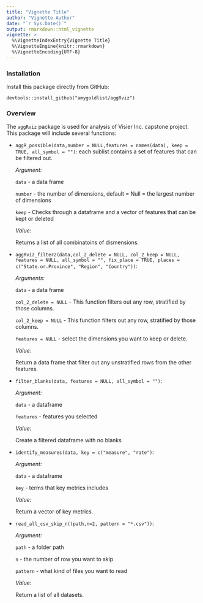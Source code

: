 ```yaml
---
title: "Vignette Title"
author: "Vignette Author"
date: "`r Sys.Date()`"
output: rmarkdown::html_vignette
vignette: >
  %\VignetteIndexEntry{Vignette Title}
  %\VignetteEngine{knitr::rmarkdown}
  %\VignetteEncoding{UTF-8}
---
```


### Installation

Install this package directly from GitHub:
```
devtools::install_github("amygoldlist/aggRviz")
```

### Overview

The `aggRviz` package is used for analysis of Visier Inc. capstone project. This package will include several functions: 

* `aggR_possible(data,number = NULL,features = names(data), keep = TRUE, all_symbol = "")`: each sublist contains a set of features that can be filtered out.

	*Argument:*

  `data` - a data frame
  
  `number` - the number of dimensions, default = Null = the largest number of dimensions
  
  `keep` - Checks through a dataframe and a vector of features that can be kept or deleted

	*Value:*

  Returns a list of all combinatoins of dismensions.



* `aggRviz_filter2(data,col_2_delete = NULL, col_2_keep = NULL, features = NULL, all_symbol = "", fix_place = TRUE, places = c("State.or.Province", "Region", "Country"))`: 

  *Arguments:*

    `data` - a data frame

    `col_2_delete = NULL` - This function filters out any row, stratified by those columns.
    
    `col_2_keep = NULL` - This function filters out any row, stratified by those columns.
    
    `features = NULL` - select the dimensions you want to keep or delete.

  *Value:*

    Return a data frame that filter out any unstratified rows from the other features.
    


* `filter_blanks(data, features = NULL, all_symbol = "")`: 

  *Argument:*

    `data` - a dataframe
    
    `features` - features you selected

  *Value:*

    Create a filtered dataframe with no blanks
    
    
* `identify_measures(data, key = c("measure", "rate")`:
  
  *Argument:*

    `data` - a dataframe
    
    `key` - terms that key metrics includes

  *Value:*
  
    Return a vector of key metrics.
    

* `read_all_csv_skip_n((path,n=2, pattern = "*.csv"))`:

  *Argument:*

    `path` - a folder path
    
    `n` - the number of row you want to skip
    
    `pattern` - what kind of files you want to read

  *Value:*
  
    Return a list of all datasets.
